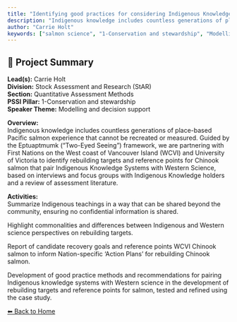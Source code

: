 ---
title: "Identifying good practices for considering Indigenous Knowledge in Rebuilding Plan targets and stock assessment reference poi"
description: "Indigenous knowledge includes countless generations of place-based Pacific salmon experience that cannot be recreated or measured. Guided by the Eptuaptmumk (“Two-Eyed Seeing”) framework, we are partnering with First Nations on the West coast of Vancouver Island (WCVI) and University of Victoria to identify rebuilding targets and reference points for Chinook salmon that pair Indigenous Knowledge Systems with Western Science, based on interviews and focus groups with Indigenous Knowledge holders and a review of assessment literature."
author: "Carrie Holt"
keywords: ["salmon science", "1-Conservation and stewardship", "Modelling and decision support", "Stock Assessment and Research (StAR)", "Quantitative Assessment Methods"]
---

## 🧬 Project Summary

**Lead(s):** Carrie Holt  
**Division:** Stock Assessment and Research (StAR)  
**Section:** Quantitative Assessment Methods  
**PSSI Pillar:** 1-Conservation and stewardship  
**Speaker Theme:** Modelling and decision support  

**Overview:**  
Indigenous knowledge includes countless generations of place-based Pacific salmon experience that cannot be recreated or measured. Guided by the Eptuaptmumk (“Two-Eyed Seeing”) framework, we are partnering with First Nations on the West coast of Vancouver Island (WCVI) and University of Victoria to identify rebuilding targets and reference points for Chinook salmon that pair Indigenous Knowledge Systems with Western Science, based on interviews and focus groups with Indigenous Knowledge holders and a review of assessment literature.   

**Activities:**  
Summarize Indigenous teachings in a way that can be shared beyond the community, ensuring no confidential information is shared.
Highlight commonalities and differences between Indigenous and Western science perspectives on rebuilding targets.
Report of candidate recovery goals and reference points WCVI Chinook salmon to inform Nation-specific 'Action Plans' for rebuilding Chinook salmon.
Development of good practice methods and recommendations for pairing Indigenous knowledge systems with Western science in the development of rebuilding targets and reference points for salmon, tested and refined using the case study.

[⬅ Back to Home](../index.qmd)
